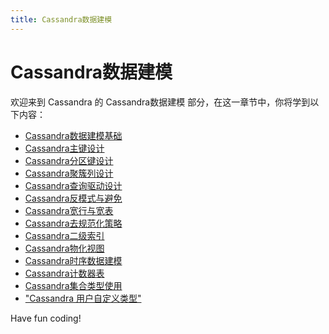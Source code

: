 ```yaml
---
title: Cassandra数据建模
---
```


# Cassandra数据建模

欢迎来到 Cassandra 的 Cassandra数据建模 部分，在这一章节中，你将学到以下内容：

- [Cassandra数据建模基础](./0-cassandra-data-modeling-basics.mdx)
- [Cassandra主键设计](./1-cassandra-primary-key-design.mdx)
- [Cassandra分区键设计](./2-cassandra-partition-key-design.mdx)
- [Cassandra聚簇列设计](./3-cassandra-clustered-column-design.mdx)
- [Cassandra查询驱动设计](./4-cassandra-query-driven-design.mdx)
- [Cassandra反模式与避免](./5-cassandra-anti-patterns-and-how-to-avoid-them.mdx)
- [Cassandra宽行与宽表](./6-cassandra-wide-rows-and-wide-tables.mdx)
- [Cassandra去规范化策略](./7-cassandra-denormalization-strategy.mdx)
- [Cassandra二级索引](./8-cassandra-secondary-index.mdx)
- [Cassandra物化视图](./9-cassandra-materialized-view.mdx)
- [Cassandra时序数据建模](./10-cassandra-time-series-data-modeling.mdx)
- [Cassandra计数器表](./11-cassandra-counter-table.mdx)
- [Cassandra集合类型使用](./12-cassandra-collection-type-usage.mdx)
- ["Cassandra 用户自定义类型"](./13-cassandra-user-defined-types.mdx)

Have fun coding!